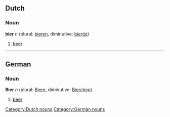 == Dutch ==
===Noun===
'''bier''' ''n'' (plural: [[bieren]], diminutive: [[biertje]])

# [[beer]]

[[Category:Dutch nouns]]

----
== German ==
=== Noun ===

'''Bier''' ''n'' (plural: [[Biere]], diminutive: [[Bierchen]])

# [[beer]]

[[Category:German nouns]]